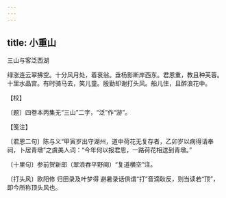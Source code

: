 ```yaml
---
---
---
```

title: 小重山
---



三山与客泛西湖





绿涨连云翠拂空。十分风月处，着衰翁。垂杨影断岸西东。君恩重，教且种芙蓉。　十里水晶宫。有时骑马去，笑儿童。殷勤却谢打头风。船儿住，且醉浪花中。





【校】


〔题〕四卷本丙集无“三山”二字，“泛”作“游”。





【笺注】


〔君恩二句〕陈与义“甲寅岁出守湖州，道中荷花无复存者，乙卯岁以病得请奉祠，卜居青墩”之虞美人词：“今年何以报君恩，一路荷花相送到青墩。”

〔十里句〕参前贺新郎（翠浪吞平野阕）“复道横空”注。

〔打头风〕欧阳修 归田录及叶梦得 避暑录话俱谓“打”音滴耿反，则当读若“顶”，即今所称顶头风也。